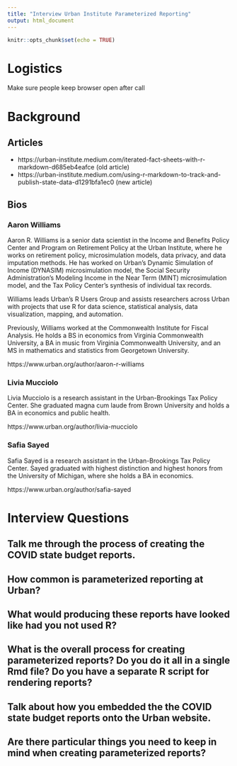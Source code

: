 ```yaml
---
title: "Interview Urban Institute Parameterized Reporting"
output: html_document
---
```


```r
knitr::opts_chunk$set(echo = TRUE)
```

# Logistics

Make sure people keep browser open after call

# Background

## Articles

- https://urban-institute.medium.com/iterated-fact-sheets-with-r-markdown-d685eb4eafce (old article)
- https://urban-institute.medium.com/using-r-markdown-to-track-and-publish-state-data-d1291bfa1ec0 (new article)

## Bios

### Aaron Williams

Aaron R. Williams is a senior data scientist in the Income and Benefits Policy Center and Program on Retirement Policy at the Urban Institute, where he works on retirement policy, microsimulation models, data privacy, and data imputation methods. He has worked on Urban's Dynamic Simulation of Income (DYNASIM) microsimulation model, the Social Security Administration's Modeling Income in the Near Term (MINT) microsimulation model, and the Tax Policy Center's synthesis of individual tax records.

Williams leads Urban’s R Users Group and assists researchers across Urban with projects that use R for data science, statistical analysis, data visualization, mapping, and automation.

Previously, Williams worked at the Commonwealth Institute for Fiscal Analysis. He holds a BS in economics from Virginia Commonwealth University, a BA in music from Virginia Commonwealth University, and an MS in mathematics and statistics from Georgetown University.

https://www.urban.org/author/aaron-r-williams

### Livia Mucciolo

Livia Mucciolo is a research assistant in the Urban-Brookings Tax Policy Center. She graduated magna cum laude from Brown University and holds a BA in economics and public health.

https://www.urban.org/author/livia-mucciolo

### Safia Sayed

Safia Sayed is a research assistant in the Urban-Brookings Tax Policy Center. Sayed graduated with highest distinction and highest honors from the University of Michigan, where she holds a BA in economics.

https://www.urban.org/author/safia-sayed

# Interview Questions

## Talk me through the process of creating the COVID state budget reports. 

## How common is parameterized reporting at Urban?

## What would producing these reports have looked like had you not used R? 

## What is the overall process for creating parameterized reports? Do you do it all in a single Rmd file? Do you have a separate R script for rendering reports? 

## Talk about how you embedded the the COVID state budget reports onto the Urban website. 

## Are there particular things you need to keep in mind when creating parameterized reports? 